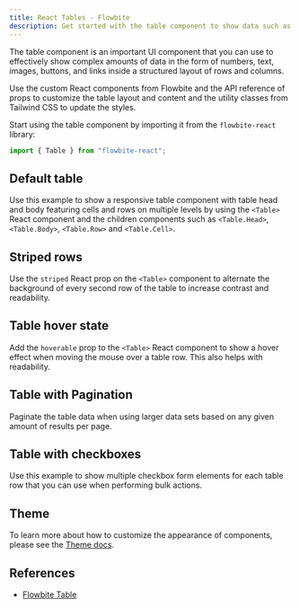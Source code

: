 ```yaml
---
title: React Tables - Flowbite
description: Get started with the table component to show data such as text, numbers, images, and links using a structured set of data based on rows and columns based on React
---
```


The table component is an important UI component that you can use to effectively show complex amounts of data in the form of numbers, text, images, buttons, and links inside a structured layout of rows and columns.

Use the custom React components from Flowbite and the API reference of props to customize the table layout and content and the utility classes from Tailwind CSS to update the styles.

Start using the table component by importing it from the `flowbite-react` library:

```jsx
import { Table } from "flowbite-react";
```

## Default table

Use this example to show a responsive table component with table head and body featuring cells and rows on multiple levels by using the `<Table>` React component and the children components such as `<Table.Head>`, `<Table.Body>`, `<Table.Row>` and `<Table.Cell>`.

<Example name="table.root" />

## Striped rows

Use the `striped` React prop on the `<Table>` component to alternate the background of every second row of the table to increase contrast and readability.

<Example name="table.striped" />

## Table hover state

Add the `hoverable` prop to the `<Table>` React component to show a hover effect when moving the mouse over a table row. This also helps with readability.

<Example name="table.hover" />

## Table with Pagination

Paginate the table data when using larger data sets based on any given amount of results per page.

<Example name="table.pagination" />

## Table with checkboxes

Use this example to show multiple checkbox form elements for each table row that you can use when performing bulk actions.

<Example name="table.withCheckboxes" />

## Theme

To learn more about how to customize the appearance of components, please see the [Theme docs](/docs/customize/theme).

<Theme name="table" />

## References

- [Flowbite Table](https://flowbite.com/docs/components/tables/)
